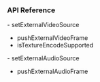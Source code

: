 <PlatformWrapper platform="android">

### API Reference

<ProductWrapper notAllowed="voice-calling">
- <Link to="{{Global.API_REF_ANDROID_ROOT}}/class_irtcengine.html#api_imediaengine_setexternalvideosource_ng">setExternalVideoSource</Link>

- <Link to="{{Global.API_REF_ANDROID_ROOT}}/class_irtcengine.html#api_imediaengine_pushvideoframe">pushExternalVideoFrame</Link>

- <Link to="{{Global.API_REF_ANDROID_ROOT}}/class_irtcengine.html#api_istextureencodesupported">isTextureEncodeSupported</Link>
</ProductWrapper>
- <Link to="{{Global.API_REF_ANDROID_ROOT}}/class_irtcengine.html#api_setexternalaudiosource">setExternalAudioSource</Link>

- <Link to="{{Global.API_REF_ANDROID_ROOT}}/class_irtcengine.html#api_imediaengine_pushaudioframe2_ng">pushExternalAudioFrame</Link>

</PlatformWrapper>
